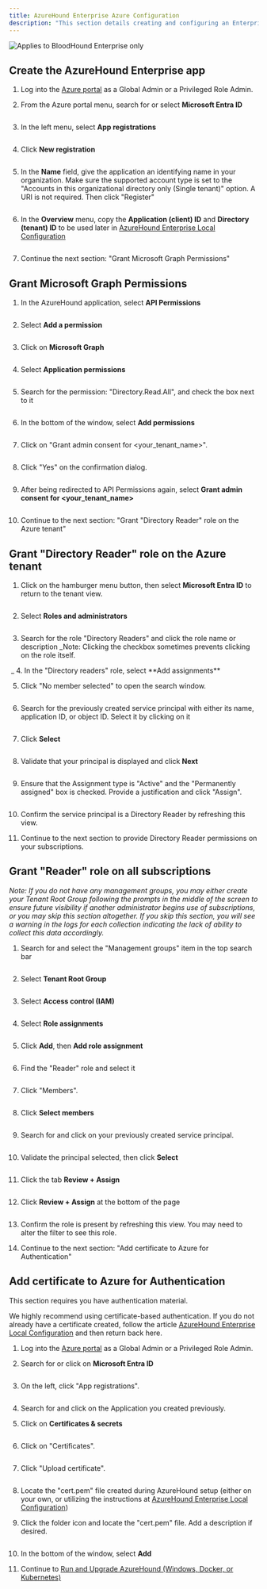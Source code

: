 ```yaml
---
title: AzureHound Enterprise Azure Configuration
description: "This section details creating and configuring an Enterprise Application for AzureHound within Azure, including permissions, roles, and authentication."
---
```


<img noZoom src="/assets/enterprise-edition-pill-tag.svg" alt="Applies to BloodHound Enterprise only"/>


## Create the AzureHound Enterprise app
1.  Log into the [Azure portal](https://portal.azure.com/) as a Global Admin or a Privileged Role Admin.


2.  From the Azure portal menu, search for or select **Microsoft Entra ID**
<Frame>
  <img src="/assets/image-101.png" alt=""/>
</Frame>

3.  In the left menu, select **App registrations**
<Frame>
  <img src="/assets/image-102.png" alt=""/>
</Frame>


4.  Click **New registration**
<Frame>
  <img src="/assets/image-103.png" alt=""/>
</Frame>

5.  In the **Name** field, give the application an identifying name in your organization. Make sure the supported account type is set to the "Accounts in this organizational directory only (Single tenant)" option. A URI is not required. Then click "Register"
<Frame>
  <img src="/assets/image-104.png" alt=""/>
</Frame>

6.  In the **Overview** menu, copy the **Application (client) ID** and **Directory (tenant) ID** to be used later in [AzureHound Enterprise Local Configuration](/install-data-collector/install-azurehound/create-configuration)
<Frame>
  <img src="/assets/image-105.png" alt=""/>
</Frame>

7.  Continue the next section: "Grant Microsoft Graph Permissions"


## Grant Microsoft Graph Permissions
1.  In the AzureHound application, select **API Permissions**
<Frame>
  <img src="/assets/image-106.png" alt=""/>
</Frame>

2.  Select **Add a permission**
<Frame>
  <img src="/assets/image-107.png" alt=""/>
</Frame>

3.  Click on **Microsoft Graph**
<Frame>
  <img src="/assets/image-108.png" alt=""/>
</Frame>

4.  Select **Application permissions**
<Frame>
  <img src="/assets/image-109.png" alt=""/>
</Frame>

5.  Search for the permission: "Directory.Read.All", and check the box next to it
<Frame>
  <img src="/assets/image-110.png" alt=""/>
</Frame>

6.  In the bottom of the window, select **Add permissions**
<Frame>
  <img src="/assets/image-111.png" alt=""/>
</Frame>

7.  Click on "Grant admin consent for &lt;your\_tenant\_name&gt;".
<Frame>
  <img src="/assets/image-112.png" alt=""/>
</Frame>

8.  Click "Yes" on the confirmation dialog.
<Frame>
  <img src="/assets/image-113.png" alt=""/>
</Frame>

9.  After being redirected to API Permissions again, select **Grant admin consent for &lt;your\_tenant\_name&gt;**
<Frame>
  <img src="/assets/image-114.png" alt=""/>
</Frame>

10. Continue to the next section: "Grant "Directory Reader" role on the Azure tenant"


## Grant "Directory Reader" role on the Azure tenant

1.  Click on the hamburger menu button, then select **Microsoft Entra ID** to return to the tenant view.
<Frame>
  <img src="/assets/image-115.png" alt=""/>
</Frame>

2.  Select **Roles and administrators**
<Frame>
  <img src="/assets/image-116.png" alt=""/>
</Frame>

3.  Search for the role "Directory Readers" and click the role name or description
    _Note: Clicking the checkbox sometimes prevents clicking on the role itself.
<Frame>
  <img src="/assets/image-117.png" alt=""/>
</Frame>
    _
4.  In the "Directory readers" role, select **Add assignments**
<Frame>
  <img src="/assets/image-118.png" alt=""/>
</Frame>

5.  Click "No member selected" to open the search window.
<Frame>
  <img src="/assets/image-119.png" alt=""/>
</Frame>

6.  Search for the previously created service principal with either its name, application ID, or object ID. Select it by clicking on it
<Frame>
  <img src="/assets/image-120.png" alt=""/>
</Frame>

7.  Click **Select**
<Frame>
  <img src="/assets/image-121.png" alt=""/>
</Frame>

8.  Validate that your principal is displayed and click **Next**
<Frame>
  <img src="/assets/image-122.png" alt=""/>
</Frame>

9.  Ensure that the Assignment type is "Active" and the "Permanently assigned" box is checked. Provide a justification and click "Assign".
<Frame>
  <img src="/assets/image-123.png" alt=""/>
</Frame>

10. Confirm the service principal is a Directory Reader by refreshing this view.


11. Continue to the next section to provide Directory Reader permissions on your subscriptions.


## Grant "Reader" role on all subscriptions

_Note: If you do not have any management groups, you may either create your Tenant Root Group following the prompts in the middle of the screen to ensure future visibility if another administrator begins use of subscriptions, or you may skip this section altogether. If you skip this section, you will see a warning in the logs for each collection indicating the lack of ability to collect this data accordingly._

1.  Search for and select the "Management groups" item in the top search bar
<Frame>
  <img src="/assets/image-124.png" alt=""/>
</Frame>

2.  Select **Tenant Root Group**
<Frame>
  <img src="/assets/image-125.png" alt=""/>
</Frame>

3.  Select **Access control (IAM)**
<Frame>
  <img src="/assets/image-126.png" alt=""/>
</Frame>

4.  Select **Role assignments**
<Frame>
  <img src="/assets/image-127.png" alt=""/>
</Frame>

5.  Click **Add**, then **Add role assignment**
<Frame>
  <img src="/assets/image-128.png" alt=""/>
</Frame>

6.  Find the "Reader" role and select it
<Frame>
  <img src="/assets/image-129.png" alt=""/>
</Frame>

7.  Click "Members".
<Frame>
  <img src="/assets/image-130.png" alt=""/>
</Frame>

8.  Click **Select members**
<Frame>
  <img src="/assets/image-131.png" alt=""/>
</Frame>

9.  Search for and click on your previously created service principal.
<Frame>
  <img src="/assets/image-132.png" alt=""/>
</Frame>

10. Validate the principal selected, then click **Select**
<Frame>
  <img src="/assets/image-133.png" alt=""/>
</Frame>

11. Click the tab **Review + Assign**
<Frame>
  <img src="/assets/image-134.png" alt=""/>
</Frame>

12. Click **Review + Assign** at the bottom of the page
<Frame>
  <img src="/assets/image-135.png" alt=""/>
</Frame>

13. Confirm the role is present by refreshing this view. You may need to alter the filter to see this role.


14. Continue to the next section: "Add certificate to Azure for Authentication"


## Add certificate to Azure for Authentication

This section requires you have authentication material.

We highly recommend using certificate-based authentication. If you do not already have a certificate created, follow the article [AzureHound Enterprise Local Configuration](/install-data-collector/install-azurehound/create-configuration) and then return back here.

1.  Log into the [Azure portal](https://portal.azure.com/) as a Global Admin or a Privileged Role Admin.


2.  Search for or click on **Microsoft Entra ID**
<Frame>
  <img src="/assets/image-136.png" alt=""/>
</Frame>

3.  On the left, click "App registrations".
<Frame>
  <img src="/assets/image-137.png" alt=""/>
</Frame>

4.  Search for and click on the Application you created previously.


5.  Click on **Certificates & secrets**
<Frame>
  <img src="/assets/image-138.png" alt=""/>
</Frame>

6.  Click on "Certificates".
<Frame>
  <img src="/assets/image-139.png" alt=""/>
</Frame>

7.  Click "Upload certificate".
<Frame>
  <img src="/assets/image-140.png" alt=""/>
</Frame>

8.  Locate the "cert.pem" file created during AzureHound setup (either on your own, or utilizing the instructions at [AzureHound Enterprise Local Configuration](/install-data-collector/install-azurehound/create-configuration))


9.  Click the folder icon and locate the "cert.pem" file. Add a description if desired.
<Frame>
  <img src="/assets/image-141.png" alt=""/>
</Frame>

10. In the bottom of the window, select **Add**

11. Continue to [Run and Upgrade AzureHound (Windows, Docker, or Kubernetes)](/install-data-collector/install-azurehound/installation-options)

